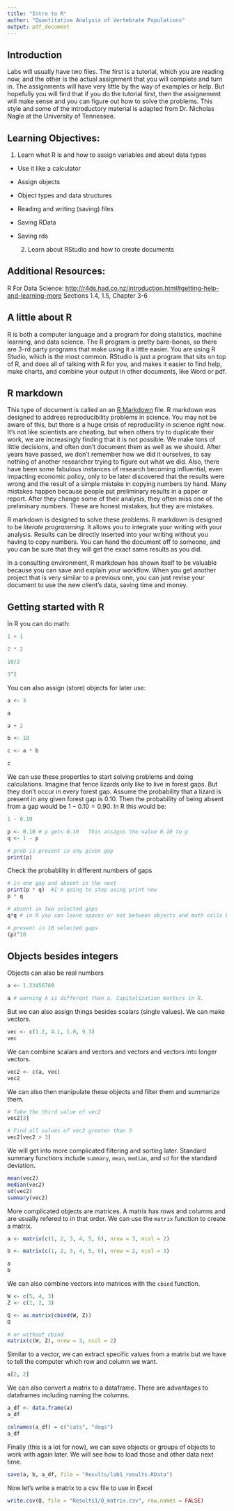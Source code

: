 ---
title: "Intro to R"
author: "Quantitative Analysis of Vertebrate Populations"
output: pdf_document
---

## Introduction

Labs will usually have two files. The first is a tutorial, which you are reading now, and the other is the actual assignment that you will complete and turn in. The assignments will have very little by the way of examples or help. But hopefully you will find that if you do the tutorial first, then the assignement will make sense and you can figure out how to solve the problems. This style and some of the introductory material is adapted from Dr. Nicholas Nagle at the University of Tennessee.

## Learning Objectives:

  1. Learn what R is and how to assign variables and about data types
  
  * Use it like a calculator
* Assign objects
* Object types and data structures
* Reading and writing (saving) files
* Saving RData
* Saving rds

  2. Learn about RStudio and how to create documents
    
  
## Additional Resources:

R For Data Science:
[http://r4ds.had.co.nz/introduction.html#getting-help-and-learning-more](http://r4ds.had.co.nz/introduction.html#getting-help-and-learning-more)
Sections 1.4, 1.5, Chapter 3-6

## A little about R

R is both a computer language and a program for doing statistics, machine learning, and data science. The R program is pretty bare-bones, so there are 3-rd party programs that make using it a little easier. You are using R Studio, which is the most common. RStudio is just a program that sits on top of R, and does all of talking with R for you, and makes it easier to find help, make charts, and combine your output in other documents, like Word or pdf.

## R markdown

This type of document is called an an [R Markdown](http://rmarkdown.rstudio.com) file. 
R markdown was designed to address reproducibility problems in science.
You may not be aware of this, but there is a huge crisis of reproducility in science right now.
It's not like scientists are cheating, but when others try to duplicate their work, we are increasingly finding that it is not possible.
We make tons of little decisions, and often don't document them as well as we should.
After years have passed, we don't remember how we did it ourselves, to say nothing of another researcher trying to figure out what we did.
Also, there have been some fabulous instances of research becoming influential, even impacting economic policy, only to be later discovered that the results were wrong and the result of a simple mistake in copying numbers by hand.
Many mistakes happen because people put preliminary results in a paper or report. After they change some of their analysis, they often miss one of the preliminary numbers. These are honest mistakes, but they are mistakes.

R markdown is designed to solve these problems. R markdown is designed to be *literate programming.* It allows you to integrate your writing with your analysis. Results can be directly inserted into your writing without you having to copy numbers. You can hand the document off to someone, and you can be sure that they will get the exact same results as you did.

In a consulting environment, R markdown has shown itself to be valuable because you can save and explain your workflow. When you get another project that is very similar to a previous one, you can just revise your document to use the new client's data, saving time and money.

## Getting started with R

In R you can do math:

```{r}
1 + 1

2 * 2

10/2

3^2
```

You can also assign (store) objects for later use:

```{r}

a <- 3

a

a + 2

b <- 10

c <- a * b

c
```

We can use these properties to start solving problems and doing calculations. Imagine that fence lizards only like to live in forest gaps. But they don't occur in every forest gap. Assume the probability that a lizard is present in any given forest gap is 0.10. Then the probability of being absent from a gap would be $1 - 0.10 = 0.90$. In R this would be:

```{r}

1 - 0.10 
```

```{r}
p <- 0.10 # p gets 0.10   This assigns the value 0.10 to p
q <- 1 - p

# prob is present in any given gap
print(p)
```

Check the probability in different numbers of gaps

```{r}
# in one gap and absent in the next
print(p * q)  #I'm going to stop using print now
p * q

# absent in two selected gaps
q*q # in R you can leave spaces or not between objects and math calls but it's easier to read with spaces.

# present in 10 selected gaps
(p)^10
```

## Objects besides integers

Objects can also be real numbers

```{r}
a <- 1.23456789

a # warning A is different than a. Capitalization matters in R.
```

But we can also assign things besides scalars (single values). We can make vectors.

```{r}
vec <- c(1.2, 4.1, 1.0, 9.3)
vec
```

We can combine scalars and vectors and vectors and vectors into longer vectors.

```{r}
vec2 <- c(a, vec)
vec2
```

We can also then manipulate these objects and filter them and summarize them. 

```{r}
# Take the third value of vec2
vec2[3]

# Find all values of vec2 greater than 3
vec2[vec2 > 3]
```

We will get into more complicated filtering and sorting later. Standard summary functions include `summary`, `mean`, `median`, and `sd` for the standard deviation.

```{r}
mean(vec2)
median(vec2)
sd(vec2)
summary(vec2)
```

More complicated objects are matrices. A matrix has rows and columns and are usually refered to in that order. We can use the `matrix` function to create a matrix.

```{r}
a <- matrix(c(1, 2, 3, 4, 5, 6), nrow = 3, ncol = 2)

b <- matrix(c(1, 2, 3, 4, 5, 6), nrow = 2, ncol = 3)

a
b
```

We can also combine vectors into matrices with the `cbind` function.

```{r}
W <- c(5, 4, 3)
Z <- c(1, 2, 3)

Q <- as.matrix(cbind(W, Z))
Q

# or without cbind
matrix(c(W, Z), nrow = 3, ncol = 2)
```

Similar to a vector, we can extract specific values from a matrix but we have to tell the computer which row and column we want.

```{r}
a[2, 2]
```

We can also convert a matrix to a dataframe. There are advantages to dataframes including naming the columns.

```{r}
a_df <- data.frame(a)
a_df

colnames(a_df) = c("cats", "dogs")
a_df
```

Finally (this is a lot for now), we can save objects or groups of objects to work with again later. We will see how to load those and other data next time.

```{r}
save(a, b, a_df, file = "Results/lab1_results.RData")
```


Now let's write a matrix to a csv file to use in Excel

```{r}
write.csv(Q, file = "Results1/Q_matrix.csv", row.names = FALSE)
```


